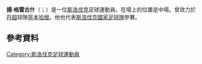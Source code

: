 {{blpunsourced|time=2015-06-01T15:21:45+00:00}}
{{expand|time=2015-06-01T15:21:45+00:00}}
{{noteTA
|G1=Football
|1=zh-hans:格雷古什;zh-hk:基古斯;zh-tw:格雷古什;
}}
{{Infobox football biography
| name = 揚·格雷古什<br/> Ján Greguš
| image = Zen-Kop18 (7).jpg
| caption =
| fullname = Ján Greguš
| height = {{height|meters=1.90|precision=0}}
| birth_date = {{Birth date and age|df=y|1991|01|29}}
| birth_place = [[捷克斯洛伐克|捷克斯洛伐克]][[尼特拉|尼特拉]]
| currentclub = [[聖何塞地震|聖何塞地震]]
| clubnumber = 17
| position = [[中場|中場]]
| youthyears1 = 1997–2009
| youthclubs1 = [[尼特拉足球俱樂部|尼特拉]]
| years1 = 2009
| clubs1 = [[尼特拉足球俱樂部|尼特拉]]
| caps1 = 4
| goals1 = 0
| years2 = 2009–2015
| clubs2 = [[奧斯特拉瓦巴尼克足球俱樂部|奧斯特拉瓦]]
| caps2 = 95
| goals2 = 4
| years3 = 2013–2014
| clubs3 = → [[博尔顿足球俱乐部|博尔顿]] (外借)
| caps3 = 0
| goals3 = 0
| years4 = 2015–2016
| clubs4 = [[亚布洛内茨足球俱乐部|亚布洛内茨]]
| caps4 = 32
| goals4 = 6
| years5 = 2016–2018
| clubs5 = [[哥本哈根足球會|哥本哈根]]
| caps5 = 67
| goals5 = 4
| years6 = 2019–2021
| clubs6 = [[明尼蘇達聯足球會|明尼蘇達聯]]
| caps6 = 70
| goals6 = 3
| years7 = 2022–
| clubs7 = [[聖何塞地震|聖何塞地震]]
| caps7 = 5
| goals7 = 0
| nationalyears1 = 2009–2010
| nationalteam1 = [[斯洛伐克19歲以下國家足球隊|斯洛伐克U19]]
| nationalcaps1 = 7
| nationalgoals1 = 0
| nationalyears2 = 2010–2012
| nationalteam2 = [[斯洛伐克21歲以下國家足球隊|斯洛伐克U21]]
| nationalcaps2 = 19
| nationalgoals2 = 2
| nationalyears3 = 2015–
| nationalteam3 = [[斯洛伐克國家足球隊|斯洛伐克]]
| nationalcaps3 = 36
| nationalgoals3 = 4
| club-update = 2022年4月3日 (UTC)
| nationalteam-update = 2021年6月19日
}}

'''揚·格雷古什'''（{{lang-sv|Ján Greguš}}；{{bd|1991年|1月29日}}）是一位[[斯洛伐克|斯洛伐克]]足球運動員。在場上的位置是中場。曾效力於[[丹麦足球超級聯賽|丹超]]球隊[[哥本哈根足球俱樂部|哥本哈根]]。他也代表[[斯洛伐克國家足球隊|斯洛伐克國家足球隊]]參賽。

==參考資料==
{{Reflist}}
{{2016年歐洲國家盃斯洛伐克參賽名單}}
{{2020年欧洲足球锦标赛斯洛伐克参赛名单}}
{{DEFAULTSORT: Greguš, Jan}}
[[Category:斯洛伐克足球運動員|Category:斯洛伐克足球運動員]]